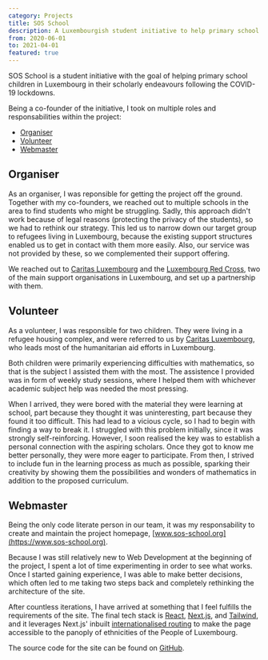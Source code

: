 ```yaml
---
category: Projects
title: SOS School
description: A Luxembourgish student initiative to help primary school children adversely affected by COVID-19 with their studies
from: 2020-06-01
to: 2021-04-01
featured: true
---
```


SOS School is a student initiative with the goal of helping primary school children in Luxembourg in their scholarly endeavours following the COVID-19 lockdowns.

Being a co-founder of the initiative, I took on multiple roles and responsabilities within the project:

- [Organiser](#organiser)
- [Volunteer](#volunteer)
- [Webmaster](#webmaster)

## Organiser

As an organiser, I was reponsible for getting the project off the ground. Together with my co-founders, we reached out to multiple schools in the area to find students who might be struggling. Sadly, this approach didn't work because of legal reasons (protecting the privacy of the students), so we had to rethink our strategy. This led us to narrow down our target group to refugees living in Luxembourg, because the existing support structures enabled us to get in contact with them more easily. Also, our service was not provided by these, so we complemented their support offering.

We reached out to [Caritas Luxembourg](https://www.caritas.lu) and the [Luxembourg Red Cross](https://www.croix-rouge.lu/en/), two of the main support organisations in Luxembourg, and set up a partnership with them.

## Volunteer

As a volunteer, I was responsible for two children. They were living in a refugee housing complex, and were referred to us by [Caritas Luxembourg](https://www.caritas.lu), who leads most of the humanitarian aid efforts in Luxembourg.

Both children were primarily experiencing difficulties with mathematics, so that is the subject I assisted them with the most. The assistence I provided was in form of weekly study sessions, where I helped them with whichever academic subject help was needed the most pressing.

When I arrived, they were bored with the material they were learning at school, part because they thought it was uninteresting, part because they found it too difficult. This had lead to a vicious cycle, so I had to begin with finding a way to break it. I struggled with this problem initially, since it was strongly self-reinforcing. However, I soon realised the key was to establish a personal connection with the aspiring scholars. Once they got to know me better personally, they were more eager to participate. From then, I strived to include fun in the learning process as much as possible, sparking their creativity by showing them the possibilities and wonders of mathematics in addition to the proposed curriculum.

## Webmaster

Being the only code literate person in our team, it was my responsability to create and maintain the project homepage, [www.sos-school.org](https://www.sos-school.org).

Because I was still relatively new to Web Development at the beginning of the project, I spent a lot of time experimenting in order to see what works. Once I started gaining experience, I was able to make better decisions, which often led to me taking two steps back and completely rethinking the architecture of the site.

After countless iterations, I have arrived at something that I feel fulfills the requirements of the site. The final tech stack is [React](https://reactjs.org), [Next.js](https://nextjs.org), and [Tailwind](https://tailwindcss.com), and it leverages Next.js' inbuilt [internationalised routing](https://nextjs.org/docs/advanced-features/i18n-routing) to make the page accessible to the panoply of ethnicities of the People of Luxembourg.

The source code for the site can be found on [GitHub](https://github.com/sos-school/sos-school).
